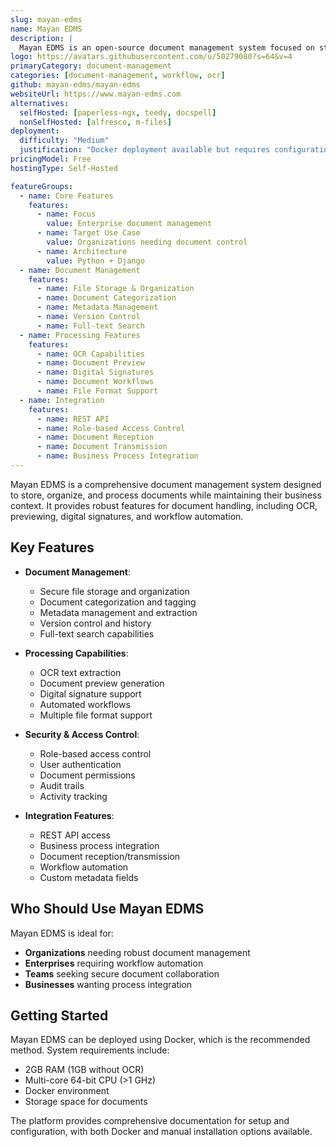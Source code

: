 ```yaml
---
slug: mayan-edms
name: Mayan EDMS
description: |
  Mayan EDMS is an open-source document management system focused on storing, organizing and categorizing files while preserving business context, featuring OCR, previews, digital signatures, workflows, and a REST API.
logo: https://avatars.githubusercontent.com/u/50279080?s=64&v=4
primaryCategory: document-management
categories: [document-management, workflow, ocr]
github: mayan-edms/mayan-edms
websiteUrl: https://www.mayan-edms.com
alternatives:
  selfHosted: [paperless-ngx, teedy, docspell]
  nonSelfHosted: [alfresco, m-files]
deployment:
  difficulty: "Medium"
  justification: "Docker deployment available but requires configuration. Hardware requirements include 2GB RAM and multi-core CPU."
pricingModel: Free
hostingType: Self-Hosted

featureGroups:
  - name: Core Features
    features:
      - name: Focus
        value: Enterprise document management
      - name: Target Use Case
        value: Organizations needing document control
      - name: Architecture
        value: Python + Django
  - name: Document Management
    features:
      - name: File Storage & Organization
      - name: Document Categorization
      - name: Metadata Management
      - name: Version Control
      - name: Full-text Search
  - name: Processing Features
    features:
      - name: OCR Capabilities
      - name: Document Preview
      - name: Digital Signatures
      - name: Document Workflows
      - name: File Format Support
  - name: Integration
    features:
      - name: REST API
      - name: Role-based Access Control
      - name: Document Reception
      - name: Document Transmission
      - name: Business Process Integration
---
```


Mayan EDMS is a comprehensive document management system designed to store, organize, and process documents while maintaining their business context. It provides robust features for document handling, including OCR, previewing, digital signatures, and workflow automation.

## Key Features

- **Document Management**:

  - Secure file storage and organization
  - Document categorization and tagging
  - Metadata management and extraction
  - Version control and history
  - Full-text search capabilities

- **Processing Capabilities**:

  - OCR text extraction
  - Document preview generation
  - Digital signature support
  - Automated workflows
  - Multiple file format support

- **Security & Access Control**:

  - Role-based access control
  - User authentication
  - Document permissions
  - Audit trails
  - Activity tracking

- **Integration Features**:
  - REST API access
  - Business process integration
  - Document reception/transmission
  - Workflow automation
  - Custom metadata fields

## Who Should Use Mayan EDMS

Mayan EDMS is ideal for:

- **Organizations** needing robust document management
- **Enterprises** requiring workflow automation
- **Teams** seeking secure document collaboration
- **Businesses** wanting process integration

## Getting Started

Mayan EDMS can be deployed using Docker, which is the recommended method. System requirements include:

- 2GB RAM (1GB without OCR)
- Multi-core 64-bit CPU (>1 GHz)
- Docker environment
- Storage space for documents

The platform provides comprehensive documentation for setup and configuration, with both Docker and manual installation options available.
